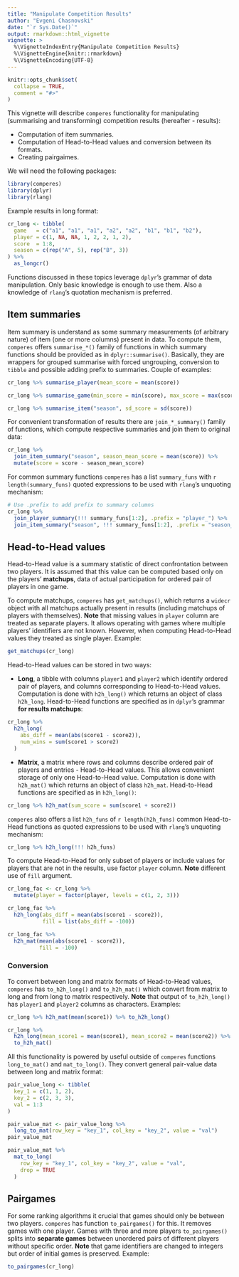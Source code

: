 ```yaml
---
title: "Manipulate Competition Results"
author: "Evgeni Chasnovski"
date: "`r Sys.Date()`"
output: rmarkdown::html_vignette
vignette: >
  %\VignetteIndexEntry{Manipulate Competition Results}
  %\VignetteEngine{knitr::rmarkdown}
  %\VignetteEncoding{UTF-8}
---
```


```r
knitr::opts_chunk$set(
  collapse = TRUE,
  comment = "#>"
)
```

This vignette will describe `comperes` functionality for manipulating (summarising and transforming) competition results (hereafter - results):

- Computation of item summaries.
- Computation of Head-to-Head values and conversion between its formats.
- Creating pairgaimes.

We will need the following packages:

```r
library(comperes)
library(dplyr)
library(rlang)
```

Example results in long format:

```r
cr_long <- tibble(
  game   = c("a1", "a1", "a1", "a2", "a2", "b1", "b1", "b2"),
  player = c(1, NA, NA, 1, 2, 2, 1, 2),
  score  = 1:8,
  season = c(rep("A", 5), rep("B", 3))
) %>%
  as_longcr()
```

Functions discussed in these topics leverage `dplyr`'s grammar of data manipulation. Only basic knowledge is enough to use them. Also a knowledge of `rlang`'s quotation mechanism is preferred.

## Item summaries

Item summary is understand as some summary measurements (of arbitrary nature) of item (one or more columns) present in data. To compute them, `comperes` offers `summarise_*()` family of functions in which summary functions should be provided as in `dplyr::summarise()`. Basically, they are wrappers for grouped summarise with forced ungrouping, conversion to `tibble` and possible adding prefix to summaries. Couple of examples:

```r
cr_long %>% summarise_player(mean_score = mean(score))

cr_long %>% summarise_game(min_score = min(score), max_score = max(score))

cr_long %>% summarise_item("season", sd_score = sd(score))
```

For convenient transformation of results there are `join_*_summary()` family of functions, which compute respective summaries and join them to original data:

```r
cr_long %>%
  join_item_summary("season", season_mean_score = mean(score)) %>%
  mutate(score = score - season_mean_score)
```

For common summary functions `comperes` has a list `summary_funs` with `r length(summary_funs)` quoted expressions to be used with `rlang`'s unquoting mechanism:

```r
# Use .prefix to add prefix to summary columns
cr_long %>%
  join_player_summary(!!! summary_funs[1:2], .prefix = "player_") %>%
  join_item_summary("season", !!! summary_funs[1:2], .prefix = "season_")
```

## Head-to-Head values

Head-to-Head value is a summary statistic of direct confrontation between two players. It is assumed that this value can be computed based only on the players' __matchups__, data of actual participation for ordered pair of players in one game.

To compute matchups, `comperes` has `get_matchups()`, which returns a `widecr` object with all matchups actually present in results (including matchups of players with themselves). __Note__ that missing values in `player` column are treated as separate players. It allows operating with games where multiple players' identifiers are not known. However, when computing Head-to-Head values they treated as single player. Example:

```r
get_matchups(cr_long)
```

Head-to-Head values can be stored in two ways:

- __Long__, a tibble with columns `player1` and `player2` which identify ordered pair of players, and columns corresponding to Head-to-Head values. Computation is done with `h2h_long()` which returns an object of class `h2h_long`. Head-to-Head functions are specified as in `dplyr`'s grammar __for results matchups__:

```r
cr_long %>%
  h2h_long(
    abs_diff = mean(abs(score1 - score2)),
    num_wins = sum(score1 > score2)
  )
```

- __Matrix__, a matrix where rows and columns describe ordered pair of players and entries - Head-to-Head values. This allows convenient storage of only one Head-to-Head value. Computation is done with `h2h_mat()` which returns an object of class `h2h_mat`. Head-to-Head functions are specified as in `h2h_long()`:

```r
cr_long %>% h2h_mat(sum_score = sum(score1 + score2))
```

`comperes` also offers a list `h2h_funs` of `r length(h2h_funs)` common Head-to-Head functions as quoted expressions to be used with `rlang`'s unquoting mechanism:

```r
cr_long %>% h2h_long(!!! h2h_funs)
```

To compute Head-to-Head for only subset of players or include values for players that are not in the results, use factor `player` column. __Note__ different use of `fill` argument.
```r
cr_long_fac <- cr_long %>%
  mutate(player = factor(player, levels = c(1, 2, 3)))

cr_long_fac %>%
  h2h_long(abs_diff = mean(abs(score1 - score2)),
           fill = list(abs_diff = -100))

cr_long_fac %>%
  h2h_mat(mean(abs(score1 - score2)),
          fill = -100)
```

### Conversion

To convert between long and matrix formats of Head-to-Head values, `comperes` has `to_h2h_long()` and `to_h2h_mat()` which convert from matrix to long and from long to matrix respectively. __Note__ that output of `to_h2h_long()` has `player1` and `player2` columns as characters. Examples:

```r
cr_long %>% h2h_mat(mean(score1)) %>% to_h2h_long()

cr_long %>%
  h2h_long(mean_score1 = mean(score1), mean_score2 = mean(score2)) %>%
  to_h2h_mat()
```

All this functionality is powered by useful outside of `comperes` functions `long_to_mat()` and `mat_to_long()`. They convert general pair-value data between long and matrix format:

```r
pair_value_long <- tibble(
  key_1 = c(1, 1, 2),
  key_2 = c(2, 3, 3),
  val = 1:3
)

pair_value_mat <- pair_value_long %>%
  long_to_mat(row_key = "key_1", col_key = "key_2", value = "val")
pair_value_mat

pair_value_mat %>%
  mat_to_long(
    row_key = "key_1", col_key = "key_2", value = "val",
    drop = TRUE
  )
```


## Pairgames

For some ranking algorithms it crucial that games should only be between two players. `comperes` has function `to_pairgames()` for this. It removes games with one player. Games with three and more players `to_pairgames()` splits into __separate games__ between unordered pairs of different players without specific order. __Note__ that game identifiers are changed to integers but order of initial games is preserved. Example:

```r
to_pairgames(cr_long)
```
